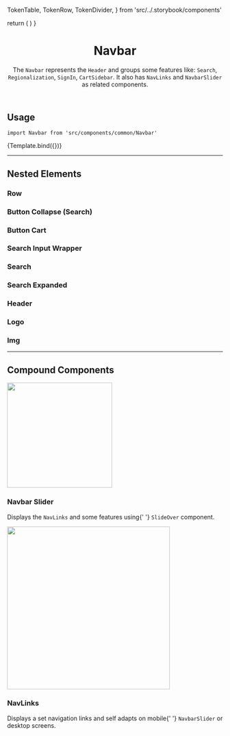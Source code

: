 


  TokenTable,
  TokenRow,
  TokenDivider,
} from 'src/../.storybook/components'

<Meta component={Navbar} title="Organisms/Navbar/Default" />

  return (
    <SessionProvider initialState={{}}>
      <CartProvider>
        <UIProvider>
          <Navbar />
        </UIProvider>
      </CartProvider>
    </SessionProvider>
  )
}

<header>

# Navbar

The `Navbar` represents the `Header` and groups some features like: `Search`, `Regionalization`, `SignIn`, `CartSidebar`. It also has `NavLinks` and `NavbarSlider` as related components.

</header>

## Usage

`import Navbar from 'src/components/common/Navbar'`

<Canvas>
  <Story name="overview-default">{Template.bind({})}</Story>
</Canvas>

<TokenTable>
  <TokenRow token="--fs-navbar-padding" value="0" />
  <TokenDivider />
  <TokenRow
    token="--fs-navbar-border-bottom-width"
    value="var(--fs-border-width)"
  />
  <TokenRow
    token="--fs-navbar-border-bottom-color"
    value="var(--fs-color-neutral-2)"
    isColor
  />
  <TokenDivider />
  <TokenRow
    token="--fs-navbar-box-shadow"
    value="0 var(--fs-spacing-0) var(--fs-spacing-3) rgb(0 0 0 / 5%)"
  />
</TokenTable>

---

## Nested Elements

### Row

<TokenTable>
  <TokenRow token="--fs-navbar-row-width" value="100%" />
</TokenTable>

### Button Collapse (Search)

<TokenTable>
  <TokenRow
    token="--fs-navbar-button-collapse-margin-left"
    value="calc(-1 * var(--fs-spacing-3))"
  />
</TokenTable>

### Button Cart

<TokenTable>
  <TokenRow
    token="--fs-navbar-button-cart-notebook-margin-left"
    value="var(--fs-spacing-3)"
  />
</TokenTable>

### Search Input Wrapper

<TokenTable>
  <TokenRow
    token="--fs-navbar-search-input-wrapper-transition-property"
    value="flex"
  />
  <TokenRow
    token="--fs-navbar-search-input-wrapper-transition-timing"
    value="0.3s"
  />
  <TokenRow
    token="--fs-navbar-search-input-wrapper-transition-function"
    value="ease-in"
  />
</TokenTable>

### Search

<TokenTable>
  <TokenRow
    token="--fs-navbar-search-button-icon-mobile-width"
    value="var(--fs-spacing-5)"
  />
  <TokenRow
    token="--fs-navbar-search-button-icon-mobile-height"
    value="var(--fs-navbar-search-button-icon-mobile-width)"
  />
</TokenTable>

### Search Expanded

<TokenTable>
  <TokenRow token="--fs-navbar-search-expanded-width" value="100%" />
  <TokenDivider />
  <TokenRow
    token="--fs-navbar-search-input-wrapper-expanded-margin-right"
    value="0.625rem"
  />
  <TokenRow
    token="--fs-navbar-search-input-wrapper-expanded-margin-left"
    value="var(--fs-spacing-9)"
  />
  <TokenDivider />
  <TokenRow
    token="--fs-navbar-search-input-expanded-width"
    value="calc(100% - var(--fs-spacing-7))"
  />
  <TokenRow token="--fs-navbar-search-icon-expanded-margin-right" value="0" />
  <TokenDivider />
  <TokenRow
    token="--fs-navbar-search-button-icon-expanded-margin-right"
    value="-4.063rem"
  />
  <TokenDivider />
  <TokenRow
    token="--fs-navbar-search-button-icon-expanded-transition-property"
    value="margin"
  />
  <TokenRow
    token="--fs-navbar-search-button-icon-expanded-transition-timing"
    value="0.3s"
  />
  <TokenRow
    token="--fs-navbar-search-button-icon-expanded-transition-function"
    value="ease-in"
  />
</TokenTable>

### Header

<TokenTable>
  <TokenRow
    token="--fs-navbar-header-padding-top"
    value="var(--fs-spacing-1)"
  />
  <TokenRow
    token="--fs-navbar-header-padding-bottom"
    value="var(--fs-spacing-2)"
  />
  <TokenRow token="--fs-navbar-header-overflow-x" value="clip" />
  <TokenDivider />
  <TokenRow
    token="--fs-navbar-header-notebook-padding-top"
    value="var(--fs-spacing-1)"
  />
  <TokenRow
    token="--fs-navbar-header-notebook-padding-bottom"
    value="var(--fs-spacing-1)"
  />
</TokenTable>

### Logo

<TokenTable>
  <TokenRow token="--fs-navbar-logo-width" value="11rem" />
  <TokenRow token="--fs-navbar-logo-height" value="2.375rem" />
  <TokenRow token="--fs-navbar-logo-min-height" value="2.375rem" />
  <TokenRow token="--fs-navbar-logo-padding" value="0" />
  <TokenRow
    token="--fs-navbar-logo-mobile-margin-right"
    value="var(--fs-spacing-5)"
  />
</TokenTable>

### Img

<TokenTable>
  <TokenRow token="--fs-navbar-logo-img-width" value="100%" />
  <TokenRow token="--fs-navbar-logo-img-height" value="100%" />
</TokenTable>

---

## Compound Components

<section className="sbdocs-section">
  <article>
    <div style={{ height: '470px' }}>
      <a href="#">
        <img
          width="245px"
          src="https://vtexhelp.vtexassets.com/assets/docs/src/navlinks___52dff993e0e04dea5d02c1e1a5bbf4e3.png"
        />
      </a>
    </div>
    <article className="sbdocs-section-text">
      <h3>Navbar Slider</h3>
      <p>
        Displays the <code>NavLinks</code> and some features using{' '}
        <code>SlideOver</code> component.
      </p>
    </article>
  </article>
  <article>
    <div style={{ height: '470px' }}>
      <a href="#">
        <img
          width="380px"
          src="https://vtexhelp.vtexassets.com/assets/docs/src/navlinks___ad2d67dbdbac8ea8ccb4e5a7d453a997.png"
        />
      </a>
    </div>
    <article className="sbdocs-section-text">
      <h3>NavLinks</h3>
      <p>
        Displays a set navigation links and self adapts on mobile{' '}
        <code>NavbarSlider</code> or desktop screens.
      </p>
    </article>
  </article>
</section>
